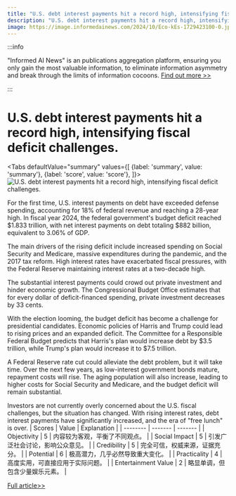 ```yaml
---
title: "U.S. debt interest payments hit a record high, intensifying fiscal deficit challenges."
description: "U.S. debt interest payments hit a record high, intensifying fiscal deficit challenges."
image: https://image.informedainews.com/2024/10/Eco-kEs-1729423100-0.jpg
---
```



:::info

"Informed AI News" is an publications aggregation platform, ensuring you only gain the most valuable information, to eliminate information asymmetry and break through the limits of information cocoons.  [Find out more >>](/)

:::

# U.S. debt interest payments hit a record high, intensifying fiscal deficit challenges.


<Tabs
	defaultValue="summary"
	values={[
	{label: 'summary', value: 'summary'},
	{label: 'score', value: 'score'},
]}>
<TabItem value="summary">
<img
  src="https://image.informedainews.com/2024/10/Eco-kEs-1729423100-0.jpg"
  alt="U.S. debt interest payments hit a record high, intensifying fiscal deficit challenges."
/>



For the first time, U.S. interest payments on debt have exceeded defense spending, accounting for 18% of federal revenue and reaching a 28-year high. In fiscal year 2024, the federal government's budget deficit reached $1.833 trillion, with net interest payments on debt totaling $882 billion, equivalent to 3.06% of GDP.

The main drivers of the rising deficit include increased spending on Social Security and Medicare, massive expenditures during the pandemic, and the 2017 tax reform. High interest rates have exacerbated fiscal pressures, with the Federal Reserve maintaining interest rates at a two-decade high.

The substantial interest payments could crowd out private investment and hinder economic growth. The Congressional Budget Office estimates that for every dollar of deficit-financed spending, private investment decreases by 33 cents.

With the election looming, the budget deficit has become a challenge for presidential candidates. Economic policies of Harris and Trump could lead to rising prices and an expanded deficit. The Committee for a Responsible Federal Budget predicts that Harris's plan would increase debt by $3.5 trillion, while Trump's plan would increase it to $7.5 trillion.

A Federal Reserve rate cut could alleviate the debt problem, but it will take time. Over the next few years, as low-interest government bonds mature, repayment costs will rise. The aging population will also increase, leading to higher costs for Social Security and Medicare, and the budget deficit will remain substantial.

Investors are not currently overly concerned about the U.S. fiscal challenges, but the situation has changed. With rising interest rates, debt interest payments have significantly increased, and the era of "free lunch" is over.
</TabItem>
<TabItem value="score">
	| Scores     | Value   | Explanation |
	| -------- | ------- | ------- |
	| Objectivity  | 5    | 内容较为客观，平衡了不同观点。    |
	| Social Impact | 5     | 引发广泛社会讨论，影响公众意见。    |
	| Credibility    | 5    | 完全可信，权威来源，证据充分。    |
	| Potential    | 6    | 极高潜力，几乎必然导致重大变化。    |
	| Practicality    | 4    | 高度实用，可直接应用于实际问题。    |
	| Entertainment Value    | 2    | 略显单调，但包含少量娱乐元素。    |
</TabItem>
</Tabs>

[Full article>>](https://wallstreetcn.com/articles/3730923)
